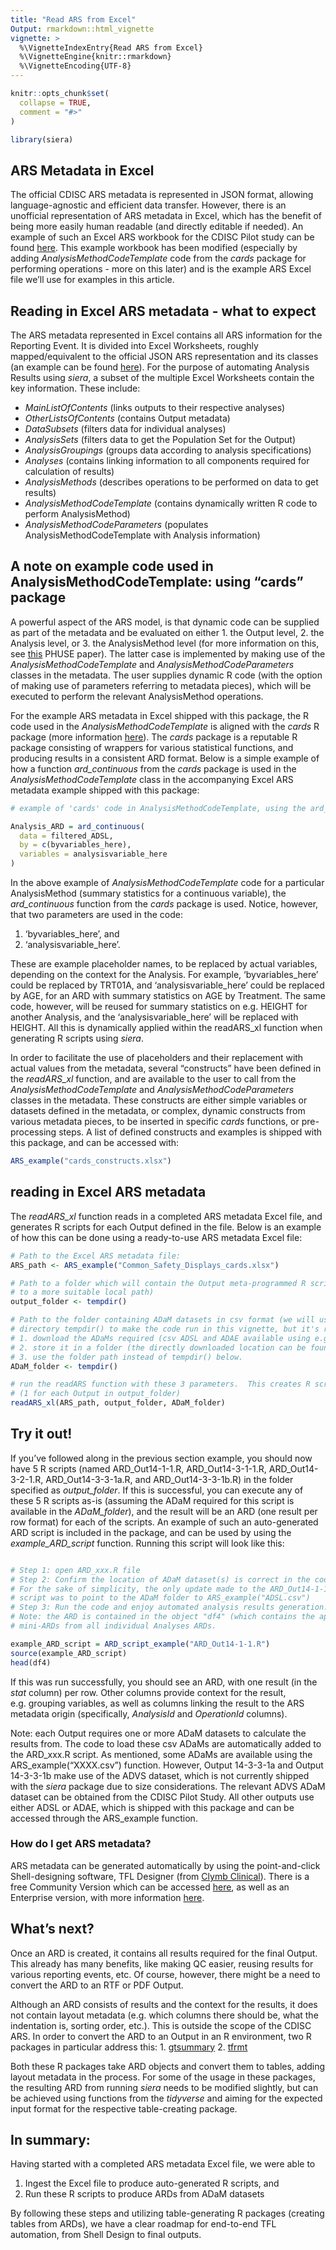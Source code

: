 ```yaml
---
title: "Read ARS from Excel"
Output: rmarkdown::html_vignette
vignette: >
  %\VignetteIndexEntry{Read ARS from Excel}
  %\VignetteEngine{knitr::rmarkdown}
  %\VignetteEncoding{UTF-8}
---
```


```r
knitr::opts_chunk$set(
  collapse = TRUE,
  comment = "#>"
)
```


```r
library(siera)
```

## ARS Metadata in Excel

The official CDISC ARS metadata is represented in JSON format, allowing language-agnostic and efficient data transfer.  However, there is an unofficial representation of ARS metadata in Excel, which has the benefit of being more easily human readable (and directly editable if needed).  An example of such an Excel ARS workbook for the CDISC Pilot study can be found [here](https://github.com/cdisc-org/analysis-results-standard/blob/main/workfiles/examples/ARS%20v1/Common%20Safety%20Displays.xlsx).  This example workbook has been modified (especially by adding _AnalysisMethodCodeTemplate_ code from the _cards_ package for performing operations - more on this later) and is the example ARS Excel file we'll use for examples in this article.

## Reading in Excel ARS metadata - what to expect

The ARS metadata represented in Excel contains all ARS information for the Reporting Event.  It is divided into Excel Worksheets, roughly mapped/equivalent to the official JSON ARS representation and its classes (an example can be found [here](https://github.com/cdisc-org/analysis-results-standard/blob/main/workfiles/examples/ARS%20v1/Common%20Safety%20Displays.json)).  For the purpose of automating Analysis Results using 
_siera_, a subset of the multiple Excel Worksheets contain the key information.  These include:

- _MainListOfContents_ (links outputs to their respective analyses)
- _OtherListsOfContents_ (contains Output metadata)
- _DataSubsets_ (filters data for individual analyses)
- _AnalysisSets_ (filters data to get the Population Set for the Output)
- _AnalysisGroupings_ (groups data according to analysis specifications)
- _Analyses_ (contains linking information to all components required for calculation of results)
- _AnalysisMethods_ (describes operations to be performed on data to get results)
- _AnalysisMethodCodeTemplate_ (contains dynamically written R code to perform AnalysisMethod)
- _AnalysisMethodCodeParameters_ (populates AnalysisMethodCodeTemplate with Analysis information)

## A note on example code used in AnalysisMethodCodeTemplate: using "cards" package

A powerful aspect of the ARS model, is that dynamic code can be supplied as part of the metadata and be evaluated on either 1. the Output level, 2. the Analysis level, or 3. the AnalysisMethod level (for more information on this, see [this](https://www.lexjansen.com/phuse-us/2025/ds/PAP_DS09.pdf) PHUSE paper).  The latter case is implemented by making use of the _AnalysisMethodCodeTemplate_ and _AnalysisMethodCodeParameters_ classes in the metadata.  The user supplies dynamic R code (with the option of making use of parameters referring to metadata pieces), which will be executed to perform the relevant AnalysisMethod operations.  

For the example ARS metadata in Excel shipped with this package, the R code used in the _AnalysisMethodCodeTemplate_ is aligned with the _cards_ R package (more information [here](https://insightsengineering.github.io/cards/latest-tag/)).  The _cards_ package is a reputable R package consisting of wrappers for various statistical functions, and producing results in a consistent ARD format. Below is a simple example of how a function _ard_continuous_ from the _cards_ package is used in the _AnalysisMethodCodeTemplate_ class in the accompanying Excel ARS metadata example shipped with this package:

```r
# example of 'cards' code in AnalysisMethodCodeTemplate, using the ard_continuous function:

Analysis_ARD = ard_continuous(
  data = filtered_ADSL,
  by = c(byvariables_here),
  variables = analysisvariable_here
)
```

In the above example of _AnalysisMethodCodeTemplate_ code for a particular AnalysisMethod (summary statistics for a continuous variable), the _ard_continuous_ function from the _cards_ package is used.  Notice, however, that two parameters are used in the code: 

1. 'byvariables_here', and 
2. 'analysisvariable_here'.  

These are example placeholder names, to be replaced by actual variables, depending on the context for the Analysis.  For example, 'byvariables_here' could be replaced by TRT01A, and 'analysisvariable_here' could be replaced by AGE, for an ARD with summary statistics on AGE by Treatment.  The same code, however, will be reused for summary statistics on e.g. HEIGHT for another Analysis, and the 'analysisvariable_here' will be replaced with HEIGHT.  All this is dynamically applied within the readARS_xl function when generating R scripts using _siera_. 

In order to facilitate the use of placeholders and their replacement with actual values from the metadata, several "constructs" have been defined in the _readARS_xl_ function, and are available to the user to call from the _AnalysisMethodCodeTemplate_ and _AnalysisMethodCodeParameters_ classes in the metadata.  These constructs are either simple variables or datasets defined in the metadata, or complex, dynamic constructs from various metadata pieces, to be inserted in specific _cards_ functions, or pre-processing steps.  A list of defined constructs and examples is shipped with this package, and can be accessed with:

```r
ARS_example("cards_constructs.xlsx")
```


## reading in Excel ARS metadata

The _readARS_xl_ function reads in a completed ARS metadata Excel file, and generates R scripts for each Output defined in the file.  Below is an example of how this can be done using a ready-to-use ARS metadata Excel file:

```r

# Path to the Excel ARS metadata file: 
ARS_path <- ARS_example("Common_Safety_Displays_cards.xlsx")

# Path to a folder which will contain the Output meta-programmed R scripts (recommended to update
# to a more suitable local path)
output_folder <- tempdir()

# Path to the folder containing ADaM datasets in csv format (we will use temporary 
# directory tempdir() to make the code run in this vignette, but it's recommended to 
# 1. download the ADaMs required (csv ADSL and ADAE available using e.g. ARS_example("ADSL.csv"))
# 2. store it in a folder (the directly downloaded location can be found using dirname(ARS_example("ADSL.csv")), for example.  Use this location, or manually store the ADaM somewhere else)
# 3. use the folder path instead of tempdir() below.
ADaM_folder <- tempdir()

# run the readARS function with these 3 parameters.  This creates R scripts 
# (1 for each Output in output_folder)
readARS_xl(ARS_path, output_folder, ADaM_folder)
```

## Try it out!

If you've followed along in the previous section example, you should now have 5 R scripts (named ARD_Out14-1-1.R, ARD_Out14-3-1-1.R, ARD_Out14-3-2-1.R, ARD_Out14-3-3-1a.R, and ARD_Out14-3-3-1b.R) in the folder specified as _output_folder_.  If this is successful, you can execute any of these 5 R scripts as-is (assuming the ADaM required for this script is available in the _ADaM_folder_), and the result will be an ARD (one result per row format) for each of the scripts.  An example of such an auto-generated ARD script is included in the package, and can be used by using the _example_ARD_script_ function. Running this script will look like this:

```r

```


```r

# Step 1: open ARD_xxx.R file
# Step 2: Confirm the location of ADaM dataset(s) is correct in the code section "Load ADaM".  
# For the sake of simplicity, the only update made to the ARD_Out14-1-1.R 
# script was to point to the ADaM folder to ARS_example("ADSL.csv")
# Step 3: Run the code and enjoy automated analysis results generation. 
# Note: the ARD is contained in the object "df4" (which contains the appended)
# mini-ARDs from all individual Analyses ARDs.

example_ARD_script = ARD_script_example("ARD_Out14-1-1.R")
source(example_ARD_script)
head(df4)
```
If this was run successfully, you should see an ARD, with one result (in the _stat_ column) per row.  Other columns provide context for the result, e.g. grouping variables, as well as columns linking the result to the ARS metadata origin (specifically, _AnalysisId_ and _OperationId_ columns).

Note: each Output requires one or more ADaM datasets to calculate the results from.  The code to load these csv ADaMs are automatically added to the ARD_xxx.R script.  As mentioned, some ADaMs are available using the ARS_example("XXXX.csv") function. However, Output 14-3-3-1a and Output 14-3-3-1b make use of the ADVS dataset, which is not currently shipped with the _siera_ package due to size considerations.  The relevant ADVS ADaM dataset can be obtained from the CDISC Pilot Study.  All other outputs use either ADSL or ADAE, which is shipped with this package and can be accessed through the ARS_example function.

### How do I get ARS metadata?

ARS metadata can be generated automatically by using the point-and-click Shell-designing software, TFL Designer (from [Clymb Clinical](https://clymbclinical.com/)).  There is a free Community Version which can be accessed [here](https://tfldesigner.org/), as well as an Enterprise version, with more information [here](https://clymbclinical.com/tfl-designer/).

## What's next? 

Once an ARD is created, it contains all results required for the final Output. This already has many benefits, like making QC easier, reusing results for various reporting events, etc.  Of course, however, there might be a need to convert the ARD to an RTF or PDF Output.

Although an ARD consists of results and the context for the results, it does not contain layout metadata (e.g. which columns there should be, what the indentation is, sorting order, etc.).  This is outside the scope of the CDISC ARS.  In order to convert the ARD to an Output in an R environment, two R packages in particular address this:
1. [gtsummary](https://www.danieldsjoberg.com/gtsummary/)
2. [tfrmt](https://gsk-biostatistics.github.io/tfrmt/)

Both these R packages take ARD objects and convert them to tables, adding layout metadata in the process.  For some of the usage in these packages, the resulting ARD from running _siera_ needs to be modified slightly, but can be achieved using functions from the _tidyverse_ and aiming for the expected input format for the respective table-creating package.

## In summary:

Having started with a completed ARS metadata Excel file, we were able to

1. Ingest the Excel file to produce auto-generated R scripts, and
2. Run these R scripts to produce ARDs from ADaM datasets

By following these steps and utilizing table-generating R packages (creating tables from ARDs), we have a clear roadmap for end-to-end TFL automation, from Shell Design to final outputs.
